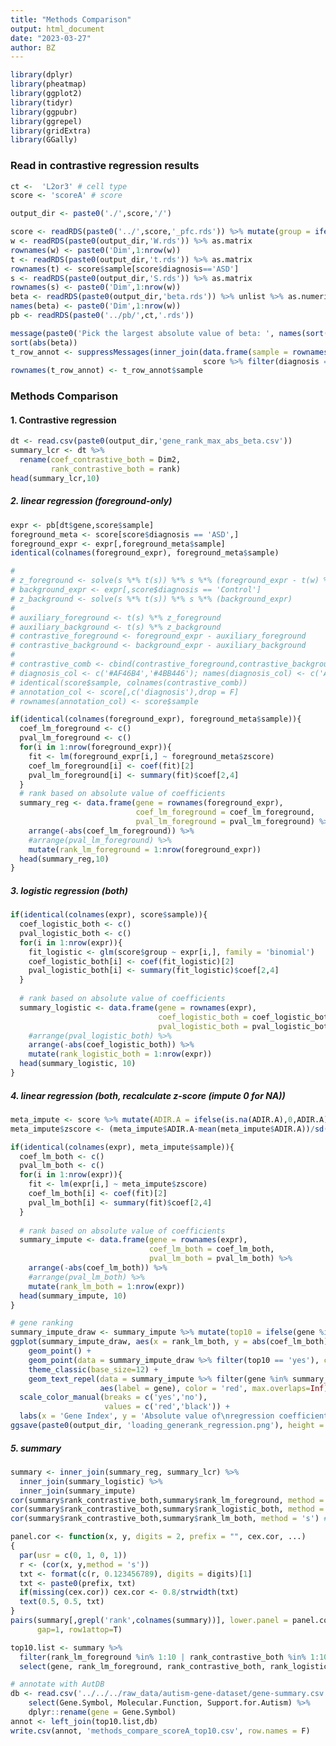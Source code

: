 ```yaml
---
title: "Methods Comparison"
output: html_document
date: "2023-03-27"
author: BZ
---
```


```r
library(dplyr)
library(pheatmap)
library(ggplot2)
library(tidyr)
library(ggpubr)
library(ggrepel)
library(gridExtra)
library(GGally)
```

### Read in contrastive regression results

```r
ct <-  'L2or3' # cell type
score <- 'scoreA' # score

output_dir <- paste0('./',score,'/')

score <- readRDS(paste0('../',score,'_pfc.rds')) %>% mutate(group = ifelse(diagnosis == 'ASD', 1, 0))
w <- readRDS(paste0(output_dir,'W.rds')) %>% as.matrix
rownames(w) <- paste0('Dim',1:nrow(w))
t <- readRDS(paste0(output_dir,'t.rds')) %>% as.matrix
rownames(t) <- score$sample[score$diagnosis=='ASD']
s <- readRDS(paste0(output_dir,'S.rds')) %>% as.matrix
rownames(s) <- paste0('Dim',1:nrow(w))
beta <- readRDS(paste0(output_dir,'beta.rds')) %>% unlist %>% as.numeric
names(beta) <- paste0('Dim',1:nrow(w))
pb <- readRDS(paste0('../pb/',ct,'.rds'))

message(paste0('Pick the largest absolute value of beta: ', names(sort(abs(beta)))[length(beta)]))
sort(abs(beta))
t_row_annot <- suppressMessages(inner_join(data.frame(sample = rownames(t)),
                                           score %>% filter(diagnosis == 'ASD') %>% select(-c(individual))))
rownames(t_row_annot) <- t_row_annot$sample
```

### Methods Comparison

#### 1. Contrastive regression

```r
dt <- read.csv(paste0(output_dir,'gene_rank_max_abs_beta.csv'))
summary_lcr <- dt %>%
  rename(coef_contrastive_both = Dim2,
         rank_contrastive_both = rank)
head(summary_lcr,10)
```

##### 2. linear regression (foreground-only)
```r
expr <- pb[dt$gene,score$sample]
foreground_meta <- score[score$diagnosis == 'ASD',]
foreground_expr <- expr[,foreground_meta$sample]
identical(colnames(foreground_expr), foreground_meta$sample)

# 
# z_foreground <- solve(s %*% t(s)) %*% s %*% (foreground_expr - t(w) %*% t(t))
# background_expr <- expr[,score$diagnosis == 'Control']
# z_background <- solve(s %*% t(s)) %*% s %*% (background_expr)
# 
# auxiliary_foreground <- t(s) %*% z_foreground
# auxiliary_background <- t(s) %*% z_background
# contrastive_foreground <- foreground_expr - auxiliary_foreground
# contrastive_background <- background_expr - auxiliary_background
# 
# contrastive_comb <- cbind(contrastive_foreground,contrastive_background)
# diagnosis_col <- c('#AF46B4','#4BB446'); names(diagnosis_col) <- c('ASD','Control')
# identical(score$sample, colnames(contrastive_comb))
# annotation_col <- score[,c('diagnosis'),drop = F]
# rownames(annotation_col) <- score$sample
```

```r
if(identical(colnames(foreground_expr), foreground_meta$sample)){
  coef_lm_foreground <- c()
  pval_lm_foreground <- c()
  for(i in 1:nrow(foreground_expr)){
    fit <- lm(foreground_expr[i,] ~ foreground_meta$zscore)
    coef_lm_foreground[i] <- coef(fit)[2]
    pval_lm_foreground[i] <- summary(fit)$coef[2,4]
  }
  # rank based on absolute value of coefficients
  summary_reg <- data.frame(gene = rownames(foreground_expr),
                            coef_lm_foreground = coef_lm_foreground,
                            pval_lm_foreground = pval_lm_foreground) %>%
    arrange(-abs(coef_lm_foreground)) %>%
    #arrange(pval_lm_foreground) %>%
    mutate(rank_lm_foreground = 1:nrow(foreground_expr))
  head(summary_reg,10)
}
```

##### 3. logistic regression (both)
```r
if(identical(colnames(expr), score$sample)){
  coef_logistic_both <- c()
  pval_logistic_both <- c()
  for(i in 1:nrow(expr)){
    fit_logistic <- glm(score$group ~ expr[i,], family = 'binomial')
    coef_logistic_both[i] <- coef(fit_logistic)[2]
    pval_logistic_both[i] <- summary(fit_logistic)$coef[2,4]
  }
  
  # rank based on absolute value of coefficients
  summary_logistic <- data.frame(gene = rownames(expr),
                                 coef_logistic_both = coef_logistic_both,
                                 pval_logistic_both = pval_logistic_both) %>%
    #arrange(pval_logistic_both) %>%
    arrange(-abs(coef_logistic_both)) %>%
    mutate(rank_logistic_both = 1:nrow(expr))
  head(summary_logistic, 10)
}

```

##### 4. linear regression (both, recalculate z-score (impute 0 for NA))
```r
meta_impute <- score %>% mutate(ADIR.A = ifelse(is.na(ADIR.A),0,ADIR.A))
meta_impute$zscore <- (meta_impute$ADIR.A-mean(meta_impute$ADIR.A))/sd(meta_impute$ADIR.A)

if(identical(colnames(expr), meta_impute$sample)){
  coef_lm_both <- c()
  pval_lm_both <- c()
  for(i in 1:nrow(expr)){
    fit <- lm(expr[i,] ~ meta_impute$zscore)
    coef_lm_both[i] <- coef(fit)[2]
    pval_lm_both[i] <- summary(fit)$coef[2,4]
  }
  
  # rank based on absolute value of coefficients
  summary_impute <- data.frame(gene = rownames(expr),
                               coef_lm_both = coef_lm_both,
                               pval_lm_both = pval_lm_both) %>%
    arrange(-abs(coef_lm_both)) %>%
    #arrange(pval_lm_both) %>%
    mutate(rank_lm_both = 1:nrow(expr))
  head(summary_impute, 10)
}
```
```r
# gene ranking
summary_impute_draw <- summary_impute %>% mutate(top10 = ifelse(gene %in% summary_lcr$gene[1:10],'yes','no'))
ggplot(summary_impute_draw, aes(x = rank_lm_both, y = abs(coef_lm_both))) +
    geom_point() +
    geom_point(data = summary_impute_draw %>% filter(top10 == 'yes'), color = 'red') + 
    theme_classic(base_size=12) +
    geom_text_repel(data = summary_impute %>% filter(gene %in% summary_lcr$gene[1:10]), 
                    aes(label = gene), color = 'red', max.overlaps=Inf) +
  scale_color_manual(breaks = c('yes','no'),
                     values = c('red','black')) +
  labs(x = 'Gene Index', y = 'Absolute value of\nregression coefficient' )
ggsave(paste0(output_dir, 'loading_generank_regression.png'), height = 3, width = 6)
```

##### 5. summary
```r
summary <- inner_join(summary_reg, summary_lcr) %>% 
  inner_join(summary_logistic) %>%
  inner_join(summary_impute)
cor(summary$rank_contrastive_both,summary$rank_lm_foreground, method = 's') # 0.37
cor(summary$rank_contrastive_both,summary$rank_logistic_both, method = 's') # -0.20
cor(summary$rank_contrastive_both,summary$rank_lm_both, method = 's') # 0.44

panel.cor <- function(x, y, digits = 2, prefix = "", cex.cor, ...)
{
  par(usr = c(0, 1, 0, 1))
  r <- (cor(x, y,method = 's'))
  txt <- format(c(r, 0.123456789), digits = digits)[1]
  txt <- paste0(prefix, txt)
  if(missing(cex.cor)) cex.cor <- 0.8/strwidth(txt)
  text(0.5, 0.5, txt)
}
pairs(summary[,grepl('rank',colnames(summary))], lower.panel = panel.cor, upper.panel = panel.smooth,
      gap=1, row1attop=T)

```


```r
top10.list <- summary %>% 
  filter(rank_lm_foreground %in% 1:10 | rank_contrastive_both %in% 1:10 | rank_logistic_both %in% 1:10 | rank_lm_both %in% 1:10) %>% 
  select(gene, rank_lm_foreground, rank_contrastive_both, rank_logistic_both, rank_lm_both)

# annotate with AutDB
db <- read.csv('../../../raw_data/autism-gene-dataset/gene-summary.csv') %>%
    select(Gene.Symbol, Molecular.Function, Support.for.Autism) %>%
    dplyr::rename(gene = Gene.Symbol)
annot <- left_join(top10.list,db)
write.csv(annot, 'methods_compare_scoreA_top10.csv', row.names = F)
```

